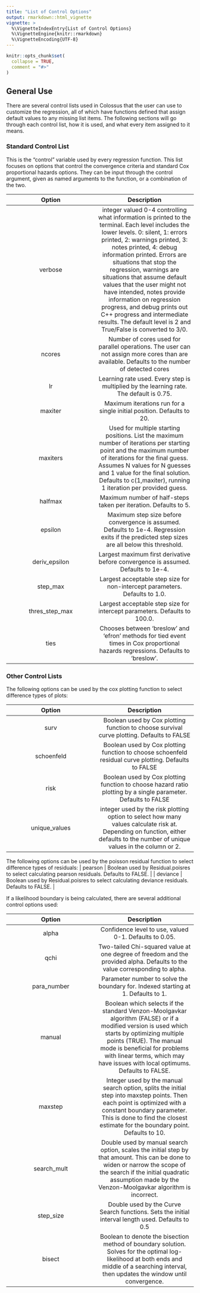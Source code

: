 ```yaml
---
title: "List of Control Options"
output: rmarkdown::html_vignette
vignette: >
  %\VignetteIndexEntry{List of Control Options}
  %\VignetteEngine{knitr::rmarkdown}
  %\VignetteEncoding{UTF-8}
---
```


```r
knitr::opts_chunk$set(
  collapse = TRUE,
  comment = "#>"
)
```

## General Use

There are several control lists used in Colossus that the user can use to customize the regression, all of which have functions defined that assign default values to any missing list items. The following sections will go through each control list, how it is used, and what every item assigned to it means.

### Standard Control List

This is the "control" variable used by every regression function. This list focuses on options that control the convergence criteria and standard Cox proportional hazards options. They can be input through the control argument, given as named arguments to the function, or a combination of the two.

| Option | Description |
| :---------: | :----------: |
| verbose | integer valued 0-4 controlling what information is printed to the terminal. Each level includes the lower levels. 0: silent, 1: errors printed, 2: warnings printed, 3: notes printed, 4: debug information printed. Errors are situations that stop the regression, warnings are situations that assume default values that the user might not have intended, notes provide information on regression progress, and debug prints out C++ progress and intermediate results. The default level is 2 and True/False is converted to 3/0.|
| ncores  | Number of cores used for parallel operations. The user can not assign more cores than are available. Defaults to the number of detected cores |
| lr | Learning rate used. Every step is multiplied by the learning rate. The default is 0.75. |
| maxiter  | Maximum iterations run for a single initial position. Defaults to 20.  |
| maxiters | Used for multiple starting positions. List the maximum number of iterations per starting point and the maximum number of iterations for the final guess. Assumes N values for N guesses and 1 value for the final solution. Defaults to c(1,maxiter), running 1 iteration per provided guess.
| halfmax  | Maximum number of half-steps taken per iteration. Defaults to 5.  |
| epsilon  | Maximum step size before convergence is assumed. Defaults to 1e-4. Regression exits if the predicted step sizes are all below this threshold.  |
| deriv_epsilon  | Largest maximum first derivative before convergence is assumed. Defaults to 1e-4. |
| step_max  | Largest acceptable step size for non-intercept parameters. Defaults to 1.0. |
| thres_step_max  | Largest acceptable step size for intercept parameters. Defaults to 100.0.   |
| ties  | Chooses between 'breslow' and 'efron' methods for tied event times in Cox proportional hazards regressions. Defaults to 'breslow'.  |

### Other Control Lists

The following options can be used by the cox plotting function to select difference types of plots:

| Option | Description |
| :---------: | :----------: |
| surv  | Boolean used by Cox plotting function to choose survival curve plotting. Defaults to FALSE  |
| schoenfeld  | Boolean used by Cox plotting function to choose schoenfeld residual curve plotting. Defaults to FALSE   |
| risk  | Boolean used by Cox plotting function to choose hazard ratio plotting by a single parameter. Defaults to FALSE   |
| unique_values | integer used by the risk plotting option to select how many values calculate risk at. Depending on function, either defaults to the number of unique values in the column or 2. |

The following options can be used by the poisson residual function to select difference types of residuals:
| pearson  | Boolean used by Residual.poisres to select calculating pearson residuals. Defaults to FALSE.   |
| deviance  | Boolean used by Residual.poisres to select calculating deviance residuals. Defaults to FALSE.   |

If a likelihood boundary is being calculated, there are several additional control options used:

| Option | Description |
| :---------: | :----------: |
| alpha | Confidence level to use, valued 0-1. Defaults to 0.05. |
| qchi | Two-tailed Chi-squared value at one degree of freedom and the provided alpha. Defaults to the value corresponding to alpha. |
| para_number | Parameter number to solve the boundary for. Indexed starting at 1. Defaults to 1. |
| manual | Boolean which selects if the standard Venzon-Moolgavkar algorithm (FALSE) or if a modified version is used which starts by optimizing multiple points (TRUE). The manual mode is beneficial for problems with linear terms, which may have issues with local optimums. Defaults to FALSE. |
| maxstep | Integer used by the manual search option, splits the initial step into maxstep points. Then each point is optimized with a constant boundary parameter. This is done to find the closest estimate for the boundary point. Defaults to 10. |
| search_mult | Double used by manual search option, scales the initial step by that amount. This can be done to widen or narrow the scope of the search if the initial quadratic assumption made by the Venzon-Moolgavkar algorithm is incorrect. |
| step_size | Double used by the Curve Search functions. Sets the initial interval length used. Defaults to 0.5 |
| bisect | Boolean to denote the bisection method of boundary solution. Solves for the optimal log-likelihood at both ends and middle of a searching interval, then updates the window until convergence. |

